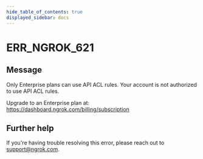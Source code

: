 ```yaml
---
hide_table_of_contents: true
displayed_sidebar: docs
---
```



# ERR_NGROK_621

## Message

Only Enterprise plans can use API ACL rules.
Your account is not authorized to use API ACL rules.

Upgrade to an Enterprise plan at: https://dashboard.ngrok.com/billing/subscription

<ErrorDetails error="err_ngrok_621" />

## Further help

If you're having trouble resolving this error, please reach out to [support@ngrok.com](mailto:support@ngrok.com?subject=Help%20with%20ERR_NGROK_621).
